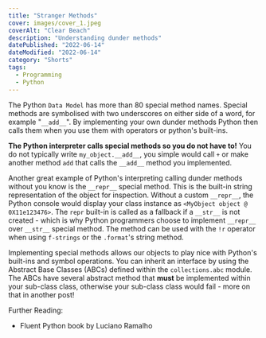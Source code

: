 ```yaml
---
title: "Stranger Methods"
cover: images/cover_1.jpeg
coverAlt: "Clear Beach"
description: "Understanding dunder methods"
datePublished: "2022-06-14"
dateModified: "2022-06-14"
category: "Shorts"
tags:
  - Programming
  - Python
---
```



The Python `Data Model` has more than 80 special method names. Special methods are symbolised with two underscores on either side of a word, for example "`__add__`". By implementing your own dunder methods Python then calls them when you use them with operators or python's built-ins.

**The Python interpreter calls special methods so you do not have to!** You do not typically write `my_object.__add__`, you simple would call `+` or make another method `add` that calls the `__add__` method you implemented.

Another great example of Python's interpreting calling dunder methods without you know is the `__repr__` special method. This is the built-in string representation of the object for inspection. Without a custom `__repr__`, the Python console would display your class instance as `<MyObject object @ 0X11e123476>`. The `repr` built-in is called as a fallback if a `__str__` is not created - which is why Python programmers choose to implement `__repr__` over `__str__` special method. The method can be used with the `!r` operator when using `f-strings` or the `.format`'s string method.

Implementing special methods allows our objects to play nice with Python's built-ins and symbol operations. You can inherit an interface by using the Abstract Base Classes (ABCs) defined within the `collections.abc` module. The ABCs have several abstract method that **must** be implemented within your sub-class class, otherwise your sub-class class would fail - more on that in another post!


Further Reading:


- Fluent Python book by Luciano Ramalho
